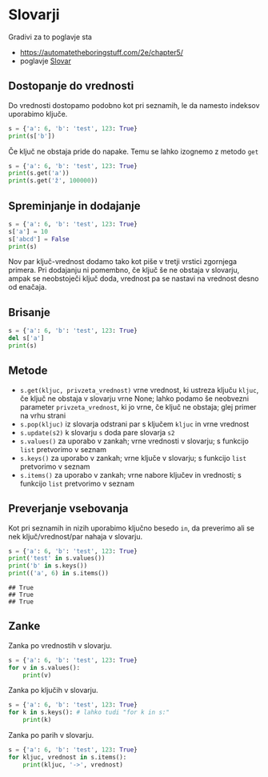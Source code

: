 # Slovarji

Gradivi za to poglavje sta

-   <https://automatetheboringstuff.com/2e/chapter5/>
-   poglavje [Slovar](https://lusy.fri.uni-lj.si/ucbenik/book/1212/index.html)

## Dostopanje do vrednosti

Do vrednosti dostopamo podobno kot pri seznamih, le da namesto indeksov uporabimo ključe.

```python
s = {'a': 6, 'b': 'test', 123: True}
print(s['b'])
```

Če ključ ne obstaja pride do napake. Temu se lahko izognemo z metodo `get`

```python
s = {'a': 6, 'b': 'test', 123: True}
print(s.get('a'))
print(s.get('ž', 100000))
```

## Spreminjanje in dodajanje

```python
s = {'a': 6, 'b': 'test', 123: True}
s['a'] = 10
s['abcd'] = False
print(s)
```

Nov par ključ-vrednost dodamo tako kot piše v tretji vrstici zgornjega primera. Pri dodajanju ni pomembno, če ključ še ne obstaja v slovarju, ampak se neobstoječi ključ doda, vrednost pa se nastavi na vrednost desno od enačaja.

## Brisanje

```python
s = {'a': 6, 'b': 'test', 123: True}
del s['a']
print(s)
```

## Metode

-   `s.get(kljuc, privzeta_vrednost)` vrne vrednost, ki ustreza ključu `kljuc`, če ključ ne obstaja v slovarju vrne None; lahko podamo še neobvezni parameter `privzeta_vrednost`, ki jo vrne, če ključ ne obstaja; glej primer na vrhu strani
-   `s.pop(kljuc)` iz slovarja odstrani par s ključem `kljuc` in vrne vrednost
-   `s.update(s2)` k slovarju `s` doda pare slovarja `s2`
-   `s.values()` za uporabo v zankah; vrne vrednosti v slovarju; s funkcijo `list` pretvorimo v seznam
-   `s.keys()` za uporabo v zankah; vrne ključe v slovarju; s funkcijo `list` pretvorimo v seznam
-   `s.items()` za uporabo v zankah; vrne nabore ključev in vrednosti; s funkcijo `list` pretvorimo v seznam

## Preverjanje vsebovanja

Kot pri seznamih in nizih uporabimo ključno besedo `in`, da preverimo ali se nek ključ/vrednost/par nahaja v slovarju.

```python
s = {'a': 6, 'b': 'test', 123: True}
print('test' in s.values())
print('b' in s.keys())
print(('a', 6) in s.items())
```

```         
## True
## True
## True
```

## Zanke

Zanka po vrednostih v slovarju.

```python
s = {'a': 6, 'b': 'test', 123: True}
for v in s.values():
	print(v)
```

Zanka po ključih v slovarju.

```python
s = {'a': 6, 'b': 'test', 123: True}
for k in s.keys(): # lahko tudi "for k in s:"
	print(k)
```

Zanka po parih v slovarju.

```python
s = {'a': 6, 'b': 'test', 123: True}
for kljuc, vrednost in s.items():
	print(kljuc, '->', vrednost)
```
